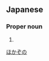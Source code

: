 ==Japanese==
{{ja-kanjitab|外|薗}}

===Proper noun===
{{ja-pos|proper|ほかぞの}}

# {{surname|lang=ja}}

[[Category:Japanese surnames|ほかぞの]]